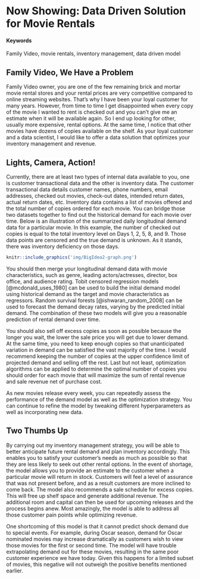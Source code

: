 # Now Showing: Data Driven Solution for Movie Rentals {#Movie-Rentals}

#### Keywords {-}

Family Video, movie rentals, inventory management, data driven model


## Family Video, We Have a Problem 

Family Video owner, you are one of the few remaining brick and mortar movie rental stores and your rental prices are very competitive compared to online streaming websites. That’s why I have been your loyal customer for many years. However, from time to time I get disappointed when every copy of the movie I wanted to rent is checked out and you can’t give me an estimate when it will be available again. So I end up looking for other, usually more expensive, rental options. At the same time, I notice that other movies have dozens of copies available on the shelf. As your loyal customer and a data scientist, I would like to offer a data solution that optimizes your inventory management and revenue.


## Lights, Camera, Action!

Currently, there are at least two types of internal data available to you, one is customer transactional data and the other is inventory data. The customer transactional data details customer names, phone numbers, email addresses, checked out movies, check-out dates, intended return dates, actual return dates, etc. Inventory data contains a list of movies offered and the total number of copies ordered for each movie. You can bridge those two datasets together to find out the historical demand for each movie over time. Below is an illustration of the summarized daily longitudinal demand data for a particular movie. In this example, the number of checked out copies is equal to the total inventory level on Days 1, 2, 5, 8, and 9. Those data points are censored and the true demand is unknown. As it stands, there was inventory deficiency on those days.

```r
knitr::include_graphics('img/BigIdea2-graph.png')
```
You should then merge your longitudinal demand data with movie characteristics, such as genre, leading actors/actresses, director, box office, and audience rating. Tobit censored regression models [@mcdonald_uses_1980] can be used to build the initial demand model using historical demand as the target and movie characteristics as regressors. Random survival forests [@ishwaran_random_2008] can be used to forecast the demand decay rates, varying by the predicted initial demand. The combination of these two models will give you a reasonable prediction of rental demand over time. 

You should also sell off excess copies as soon as possible because the longer you wait, the lower the sale price you will get due to lower demand. At the same time, you need to keep enough copies so that unanticipated variation in demand can be satisfied the vast majority of the time. I would recommend keeping the number of copies at the upper confidence limit of projected demand and selling off the rest. Last but not least, optimization algorithms can be applied to determine the optimal number of copies you should order for each movie that will maximize the sum of rental revenue and sale revenue net of purchase cost. 

As new movies release every week, you can repeatedly assess the performance of the demand model as well as the optimization strategy. You can continue to refine the model by tweaking different hyperparameters as well as incorporating new data.


## Two Thumbs Up

By carrying out my inventory management strategy, you will be able to better anticipate future rental demand and plan inventory accordingly. This enables you to satisfy your customer’s needs as much as possible so that they are less likely to seek out other rental options. In the event of shortage, the model allows you to provide an estimate to the customer when a particular movie will return in stock. Customers will feel a level of assurance that was not present before, and as a result customers are more inclined to come back. The model also recommends a sale schedule for excess copies. This will free up shelf space and generate additional revenue. The additional room and capital can then be used for upcoming releases and the process begins anew. Most amazingly, the model is able to address all those customer pain points while optimizing revenue.

One shortcoming of this model is that it cannot predict shock demand due to special events. For example, during Oscar season, demand for Oscar nominated movies may increase dramatically as customers wish to view those movies for the first or second time. The model will have trouble extrapolating demand out for these movies, resulting in the same poor customer experience we have today. Given this happens for a limited subset of movies, this negative will not outweigh the positive benefits mentioned earlier. 
